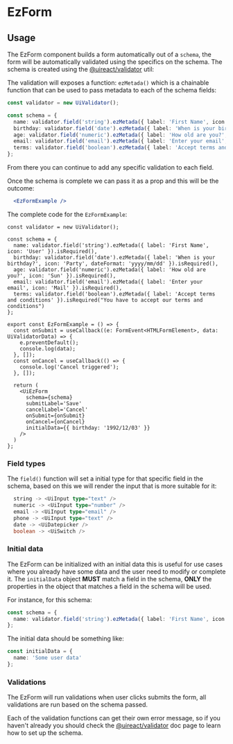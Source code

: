 


# <UiIcon icon="SettingsBig" size='xlarge' motion={{...UiReactViewRotating}} /> EzForm

<Metadata packageName='expando' packageJson={packageJson} includeInformation description='Create validated forms quickly and easily with a schema object' />

## Usage

The EzForm component builds a form automatically out of a `schema`, the form will be automatically validated using the specifics on the schema. The schema is created using the [@uireact/validator](./validator) util:

The validation will exposes a function: `ezMetada()` which is a chainable function that can be used to pass metadata to each of the schema fields:

```ts
const validator = new UiValidator();

const schema = {
  name: validator.field('string').ezMetada({ label: 'First Name', icon: 'User' }).isRequired(),
  birthday: validator.field('date').ezMetada({ label: 'When is your birthday?', icon: 'Party', dateFormat: 'yyyy/mm/dd' }).isRequired(),
  age: validator.field('numeric').ezMetada({ label: 'How old are you?', icon: 'Sun' }).isRequired(),
  email: validator.field('email').ezMetada({ label: 'Enter your email', icon: 'Mail' }).isRequired(),
  terms: validator.field('boolean').ezMetada({ label: 'Accept terms and conditions' }).isRequired("You have to accept our terms and conditions")
};
```
From there you can continue to add any specific validation to each field.

Once the schema is complete we can pass it as a prop and this will be the outcome:

```jsx live scope={{EzFormExample}}
  <EzFormExample />
```

The complete code for the `EzFormExample`:

```tsx
const validator = new UiValidator();

const schema = {
  name: validator.field('string').ezMetada({ label: 'First Name', icon: 'User' }).isRequired(),
  birthday: validator.field('date').ezMetada({ label: 'When is your birthday?', icon: 'Party', dateFormat: 'yyyy/mm/dd' }).isRequired(),
  age: validator.field('numeric').ezMetada({ label: 'How old are you?', icon: 'Sun' }).isRequired(),
  email: validator.field('email').ezMetada({ label: 'Enter your email', icon: 'Mail' }).isRequired(),
  terms: validator.field('boolean').ezMetada({ label: 'Accept terms and conditions' }).isRequired("You have to accept our terms and conditions")
};

export const EzFormExample = () => {  
  const onSubmit = useCallback((e: FormEvent<HTMLFormElement>, data: UiValidatorData) => {
    e.preventDefault();
    console.log(data);
  }, []);
  const onCancel = useCallback(() => {
    console.log('Cancel triggered');
  }, []);

  return (
    <UiEzForm 
      schema={schema} 
      submitLabel='Save' 
      cancelLabel='Cancel' 
      onSubmit={onSubmit} 
      onCancel={onCancel} 
      initialData={{ birthday: '1992/12/03' }} 
    />
  )
};
```
### Field types

The `field()` function will set a initial type for that specific field in the schema, based on this we will render the input that is more suitable for it:

```ts
  string -> <UiInput type="text" />
  numeric -> <UiInput type="number" />
  email -> <UiInput type="email" />
  phone -> <UiInput type="text" />
  date -> <UiDatepicker />
  boolean -> <UiSwitch />
```

### Initial data

The EzForm can be initialized with an initial data this is useful for use cases where you already have some data and the user need to modify or complete it.
The `initialData` object **MUST** match a field in the schema, **ONLY** the properties in the object that matches a field in the schema will be used.

For instance, for this schema:

```ts
const schema = {
  name: validator.field('string').ezMetada({ label: 'First Name', icon: 'User' }).isRequired()
};
```

The initial data should be something like: 

```ts
const initialData = {
  name: 'Some user data'
};
```

### Validations

The EzForm will run validations when user clicks submits the form, all validations are run based on the schema passed.

Each of the validation functions can get their own error message, so if you haven't already you should check the [@uireact/validator](./validator) doc page to learn how to set up the schema.


